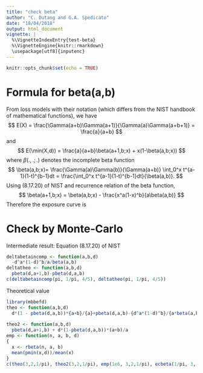 ```yaml
---
title: "check beta"
author: "C. Dutang and G.A. Spedicato"
date: "18/04/2018"
output: html_document
vignette: |
  %\VignetteIndexEntry{test-beta} 
  %\VignetteEngine{knitr::rmarkdown} 
  \usepackage[utf8]{inputenc}
---
```


```r
knitr::opts_chunk$set(echo = TRUE)
```

# Formula for beta(a,b)

From loss models with their notation (which differs from the NIST 
handbook of mathematical functions), we have
$$
E(X) = \frac{\Gamma(a+b)\Gamma(a+1)}{\Gamma(a)\Gamma(a+b+1)}
= \frac{a}{a+b}
$$
and
$$
E(\min(X,d)) = \frac{a}{a+b}\beta(a+1,b;x) + x(1-\beta(a,b;x))
$$
where $\beta(.,.;.)$ denotes the incomplete beta function
$$
\beta(a,b;x)= \frac{\Gamma(a)\Gamma(b)}{\Gamma(a+b)} \int_0^x t^{a-1}(1-t)^{b-1}dt
= \frac{\int_0^x t^{a-1}(1-t)^{b-1}dt}{\beta(a,b)}.
$$
Using (8.17.20) of NIST and recurrence relation of the beta function,
$$
\beta(a+1,b;x) = \beta(a,b;x) - \frac{x^a(1-x)^b}{a\beta(a,b)}
$$
Therefore the exposure curve is 
\begin{eqnarray*}
G(x) 
&=& \frac{E(\min(X,x))}{E(X)}
= \left(\frac{a}{a+b}\beta(a+1,b;x) + x(1-\beta(a,b;x)) \right)\frac{a+b}{a}
= \beta(a+1,b;x) + x(1-\beta(a,b;x)) \frac{a+b}{a}
\\
&=&
\beta(a,b;x) - \frac{x^a(1-x)^b}{a\beta(a,b)} + x(1-\beta(a,b;x)) \frac{a+b}{a}
\end{eqnarray*}

# Check by Monte-Carlo

Intermediate result: Equation  (8.17.20) of NIST
```r
deltabetaincomp <- function(a,b,d)
  -d^a*(1-d)^b/a/beta(a,b)
deltatheo <- function(a,b,d)
  pbeta(d,a+1,b)-pbeta(d,a,b)
c(deltabetaincomp(pi, 1/pi, 4/5), deltatheo(pi, 1/pi, 4/5))
```


Theoretical value
```r
library(mbbefd)
theo <- function(a,b,d) 
  d*(1 - pbeta(d,a,b))*{a+b}/{a}+pbeta(d,a,b)-{d^a*(1-d)^b}/{a*beta(a,b)}
  
theo2 <- function(a,b,d)
  pbeta(d,a+1,b) + d*(1-pbeta(d,a,b))*(a+b)/a
emp <- function(n, a, b, d)
{
  x <- rbeta(n, a, b)
  mean(pmin(x,d))/mean(x)
}
c(theo(3,2,1/pi), theo2(3,2,1/pi), emp(1e6, 3,2,1/pi), ecbeta(1/pi, 3, 2))
```



